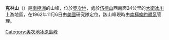 {{coord|74|59|S|157|54|E|source:GNIS|display=title}}

'''克林山'''（{{lang-en|Mount Kring}}）是[[南極洲|南極洲]]的山峰，位於[[奧次地|奧次地]]，處於[[伍德山|伍德山]]西南面24公里的[[大衛冰川|大衛冰川]]上游地區，在1962年11月6日由[[美國|美國]]研究隊定位，該山峰現時由[[南極條約體系|南極條約體系]]管理。

{{DEFAULTSORT:Mount Kring}}
[[Category:奧次地冰原島峰|Category:奧次地冰原島峰]]


{{OatesLand-geo-stub}}